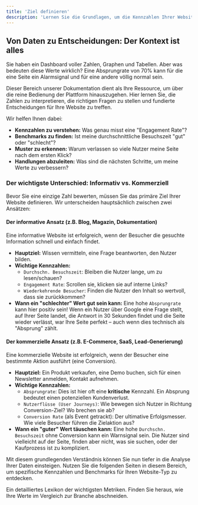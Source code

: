 ```yaml
---
title: 'Ziel definieren'
description: 'Lernen Sie die Grundlagen, um die Kennzahlen Ihrer Website zu verstehen. Wir zeigen Ihnen, wie Sie Daten in den richtigen Kontext setzen und zwischen kommerziellen und informativen Zielen unterscheiden.'
---
```


## Von Daten zu Entscheidungen: Der Kontext ist alles

Sie haben ein Dashboard voller Zahlen, Graphen und Tabellen. Aber was bedeuten diese Werte wirklich? Eine Absprungrate von 70% kann für die eine Seite ein Alarmsignal und für eine andere völlig normal sein.

Dieser Bereich unserer Dokumentation dient als Ihre Ressource, um über die reine Bedienung der Plattform hinauszugehen. Hier lernen Sie, die Zahlen zu interpretieren, die richtigen Fragen zu stellen und fundierte Entscheidungen für Ihre Website zu treffen.

Wir helfen Ihnen dabei:
- **Kennzahlen zu verstehen:** Was genau misst eine "Engagement Rate"?
- **Benchmarks zu finden:** Ist meine durchschnittliche Besuchszeit "gut" oder "schlecht"?
- **Muster zu erkennen:** Warum verlassen so viele Nutzer meine Seite nach dem ersten Klick?
- **Handlungen abzuleiten:** Was sind die nächsten Schritte, um meine Werte zu verbessern?

### Der wichtigste Unterschied: Informativ vs. Kommerziell

Bevor Sie eine einzige Zahl bewerten, müssen Sie das primäre Ziel Ihrer Website definieren. Wir unterscheiden hauptsächlich zwischen zwei Ansätzen:

#### Der informative Ansatz (z.B. Blog, Magazin, Dokumentation)

Eine informative Website ist erfolgreich, wenn der Besucher die gesuchte Information schnell und einfach findet.

*   **Hauptziel:** Wissen vermitteln, eine Frage beantworten, den Nutzer bilden.
*   **Wichtige Kennzahlen:**
    *   `Durchschn. Besuchszeit`: Bleiben die Nutzer lange, um zu lesen/schauen?
    *   `Engagement Rate`: Scrollen sie, klicken sie auf interne Links?
    *   `Wiederkehrende Besucher`: Finden die Nutzer den Inhalt so wertvoll, dass sie zurückkommen?
*   **Wann ein "schlechter" Wert gut sein kann:** Eine hohe `Absprungrate` kann hier positiv sein! Wenn ein Nutzer über Google eine Frage stellt, auf Ihrer Seite landet, die Antwort in 30 Sekunden findet und die Seite wieder verlässt, war Ihre Seite perfekt – auch wenn dies technisch als "Absprung" zählt.

#### Der kommerzielle Ansatz (z.B. E-Commerce, SaaS, Lead-Generierung)

Eine kommerzielle Website ist erfolgreich, wenn der Besucher eine bestimmte Aktion ausführt (eine Conversion).

*   **Hauptziel:** Ein Produkt verkaufen, eine Demo buchen, sich für einen Newsletter anmelden, Kontakt aufnehmen.
*   **Wichtige Kennzahlen:**
    *   `Absprungrate`: Dies ist hier oft eine **kritische** Kennzahl. Ein Absprung bedeutet einen potenziellen Kundenverlust.
    *   `Nutzerflüsse (User Journeys)`: Wie bewegen sich Nutzer in Richtung Conversion-Ziel? Wo brechen sie ab?
    *   `Conversion Rate` (als Event getrackt): Der ultimative Erfolgsmesser. Wie viele Besucher führen die Zielaktion aus?
*   **Wann ein "guter" Wert täuschen kann:** Eine hohe `Durchschn. Besuchszeit` ohne Conversion kann ein Warnsignal sein. Die Nutzer sind vielleicht auf der Seite, finden aber nicht, was sie suchen, oder der Kaufprozess ist zu kompliziert.

Mit diesem grundlegenden Verständnis können Sie nun tiefer in die Analyse Ihrer Daten einsteigen. Nutzen Sie die folgenden Seiten in diesem Bereich, um spezifische Kennzahlen und Benchmarks für Ihren Website-Typ zu entdecken.

<CardGroup>
  <Card title="Wichtige Kennzahlen erklärt" href="./kennzahlen">
    Ein detailliertes Lexikon der wichtigsten Metriken.
  </Card>
  <Card title="Benchmarks & Branchenvergleiche" href="./benchmarks-vergleichen">
    Finden Sie heraus, wie Ihre Werte im Vergleich zur Branche abschneiden.
  </Card>
</CardGroup>